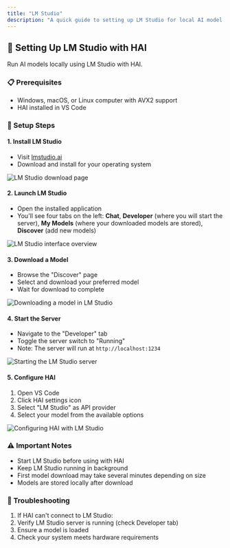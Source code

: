 ```yaml
---
title: "LM Studio"
description: "A quick guide to setting up LM Studio for local AI model execution with HAI."
---
```


## 🤖 Setting Up LM Studio with HAI

Run AI models locally using LM Studio with HAI.

### 📋 Prerequisites

- Windows, macOS, or Linux computer with AVX2 support
- HAI installed in VS Code

### 🚀 Setup Steps

#### 1. Install LM Studio

- Visit [lmstudio.ai](https://lmstudio.ai)
- Download and install for your operating system

<Frame>
	<img src="https://storage.googleapis.com/cline_public_images/docs/assets/image%20(7).png" alt="LM Studio download page" />
</Frame>

#### 2. Launch LM Studio

- Open the installed application
- You'll see four tabs on the left: **Chat**, **Developer** (where you will start the server), **My Models** (where your downloaded models are stored), **Discover** (add new models)

<Frame>
	<img
		src="https://storage.googleapis.com/cline_public_images/docs/assets/image%20(10).png"
		alt="LM Studio interface overview"
	/>
</Frame>

#### 3. Download a Model

- Browse the "Discover" page
- Select and download your preferred model
- Wait for download to complete

<Frame>
	<img
		src="https://storage.googleapis.com/cline_public_images/docs/assets/lm-studio-download-model.gif"
		alt="Downloading a model in LM Studio"
	/>
</Frame>

#### 4. Start the Server

- Navigate to the "Developer" tab
- Toggle the server switch to "Running"
- Note: The server will run at `http://localhost:1234`

<Frame>
	<img
		src="https://storage.googleapis.com/cline_public_images/docs/assets/lm-studio-starting-server.gif"
		alt="Starting the LM Studio server"
	/>
</Frame>

#### 5. Configure HAI

1. Open VS Code
2. Click HAI settings icon
3. Select "LM Studio" as API provider
4. Select your model from the available options

<Frame>
	<img
		src="https://storage.googleapis.com/cline_public_images/docs/assets/lm-studio-select-model-cline.gif"
		alt="Configuring HAI with LM Studio"
	/>
</Frame>

### ⚠️ Important Notes

- Start LM Studio before using with HAI
- Keep LM Studio running in background
- First model download may take several minutes depending on size
- Models are stored locally after download

### 🔧 Troubleshooting

1. If HAI can't connect to LM Studio:
2. Verify LM Studio server is running (check Developer tab)
3. Ensure a model is loaded
4. Check your system meets hardware requirements
